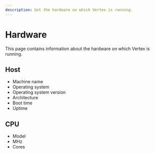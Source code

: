 ```yaml
---
description: Get the hardware on which Vertex is running.
---
```


# Hardware

This page contains information about the hardware on which Vertex is running.

## Host

- Machine name
- Operating system
- Operating system version
- Architecture
- Boot time
- Uptime

## CPU

- Model
- MHz
- Cores
